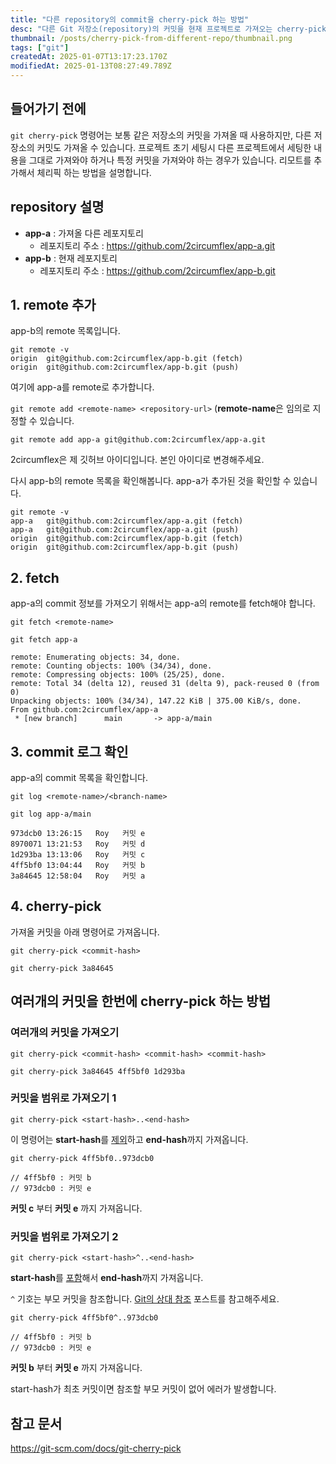 ```yaml
---
title: "다른 repository의 commit을 cherry-pick 하는 방법"
desc: "다른 Git 저장소(repository)의 커밋을 현재 프로젝트로 가져오는 cherry-pick 방법을 설명합니다."
thumbnail: /posts/cherry-pick-from-different-repo/thumbnail.png
tags: ["git"]
createdAt: 2025-01-07T13:17:23.170Z
modifiedAt: 2025-01-13T08:27:49.789Z
---
```


## 들어가기 전에

`git cherry-pick` 명령어는 보통 같은 저장소의 커밋을 가져올 때 사용하지만, 다른 저장소의 커밋도 가져올 수 있습니다.
프로젝트 초기 세팅시 다른 프로젝트에서 세팅한 내용을 그대로 가져와야 하거나 특정 커밋을 가져와야 하는 경우가 있습니다. 리모트를 추가해서 체리픽 하는 방법을 설명합니다.

## repository 설명

- **app-a** : 가져올 다른 레포지토리
  - 레포지토리 주소 : https://github.com/2circumflex/app-a.git
- **app-b** : 현재 레포지토리
  - 레포지토리 주소 : https://github.com/2circumflex/app-b.git

## 1. remote 추가

app-b의 remote 목록입니다.

```shell {1}
git remote -v
origin	git@github.com:2circumflex/app-b.git (fetch)
origin	git@github.com:2circumflex/app-b.git (push)
```

여기에 app-a를 remote로 추가합니다.

`git remote add <remote-name> <repository-url>`
(**remote-name**은 임의로 지정할 수 있습니다.

```shell
git remote add app-a git@github.com:2circumflex/app-a.git
```

<Callout type="info">
  2circumflex은 제 깃허브 아이디입니다. 본인 아이디로 변경해주세요.
</Callout>

다시 app-b의 remote 목록을 확인해봅니다.
app-a가 추가된 것을 확인할 수 있습니다.

```shell {2,3}
git remote -v
app-a	git@github.com:2circumflex/app-a.git (fetch)
app-a	git@github.com:2circumflex/app-a.git (push)
origin	git@github.com:2circumflex/app-b.git (fetch)
origin	git@github.com:2circumflex/app-b.git (push)
```

## 2. fetch

app-a의 commit 정보를 가져오기 위해서는 app-a의 remote를 fetch해야 합니다.

`git fetch <remote-name>`

```shell {1}
git fetch app-a

remote: Enumerating objects: 34, done.
remote: Counting objects: 100% (34/34), done.
remote: Compressing objects: 100% (25/25), done.
remote: Total 34 (delta 12), reused 31 (delta 9), pack-reused 0 (from 0)
Unpacking objects: 100% (34/34), 147.22 KiB | 375.00 KiB/s, done.
From github.com:2circumflex/app-a
 * [new branch]      main       -> app-a/main
```

## 3. commit 로그 확인

app-a의 commit 목록을 확인합니다.

`git log <remote-name>/<branch-name>`

```shell {1}
git log app-a/main

973dcb0 13:26:15   Roy   커밋 e
8970071 13:21:53   Roy   커밋 d
1d293ba 13:13:06   Roy   커밋 c
4ff5bf0 13:04:44   Roy   커밋 b
3a84645 12:58:04   Roy   커밋 a
```

## 4. cherry-pick

가져올 커밋을 아래 명령어로 가져옵니다.

`git cherry-pick <commit-hash>`

```shell
git cherry-pick 3a84645
```

## 여러개의 커밋을 한번에 cherry-pick 하는 방법

### 여러개의 커밋을 가져오기

`git cherry-pick <commit-hash> <commit-hash> <commit-hash>`

```shell
git cherry-pick 3a84645 4ff5bf0 1d293ba
```

### 커밋을 범위로 가져오기 1

`git cherry-pick <start-hash>..<end-hash>`

이 명령어는 **start-hash**를 <u>제외</u>하고 **end-hash**까지 가져옵니다.

```shell {1}
git cherry-pick 4ff5bf0..973dcb0

// 4ff5bf0 : 커밋 b
// 973dcb0 : 커밋 e
```

**커밋 c** 부터 **커밋 e** 까지 가져옵니다.

### 커밋을 범위로 가져오기 2

`git cherry-pick <start-hash>^..<end-hash>`

**start-hash**를 <u>포함</u>해서 **end-hash**까지 가져옵니다.

`^` 기호는 부모 커밋을 참조합니다.
[Git의 상대 참조](/posts/git-relative-ref) 포스트를 참고해주세요.

```shell {1}
git cherry-pick 4ff5bf0^..973dcb0

// 4ff5bf0 : 커밋 b
// 973dcb0 : 커밋 e
```

**커밋 b** 부터 **커밋 e** 까지 가져옵니다.

<Callout type="danger">
  start-hash가 최초 커밋이면 참조할 부모 커밋이 없어 에러가 발생합니다.
</Callout>

## 참고 문서

https://git-scm.com/docs/git-cherry-pick
